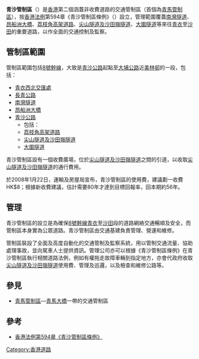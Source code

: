 '''青沙管制區'''（{{lang-en|'''Tsing Sha Control Area'''}}）是[[香港|香港]]第二個涵蓋非收費道路的交通管制區（首個為[[青馬管制區|青馬管制區]]），按[[香港法例|香港法例]]第594章《青沙管制區條例》（{{lang-en|'''Tsing Sha Control Area Ordinance'''}}）設立，管理範圍覆蓋[[南灣隧道|南灣隧道]]、[[昂船洲大橋|昂船洲大橋]]、[[荔枝角高架道路|荔枝角高架道路]]、[[尖山隧道及沙田嶺隧道|尖山隧道及沙田嶺隧道]]、[[大圍隧道|大圍隧道]]等來往[[青衣島|青衣]]至[[沙田_(香港)|沙田]]的重要道路，以作全面的交通控制及監察。

== 管制區範圍 ==
管制區範圍包括[[香港8號幹線|8號幹線]]，大致是[[青沙公路|青沙公路]]起點至[[大埔公路|大埔公路]]近[[美林邨|美林邨]]的一段，包括：
*[[青衣西北交匯處|青衣西北交匯處]]
*[[長青公路|長青公路]]
*[[南灣隧道|南灣隧道]]
*[[昂船洲大橋|昂船洲大橋]]
*[[青沙公路|青沙公路]]
**包括：
**[[荔枝角高架道路|荔枝角高架道路]]
**[[尖山隧道及沙田嶺隧道|尖山隧道及沙田嶺隧道]]
**[[大圍隧道|大圍隧道]]

青沙管制區設有一個收費廣場，位於[[尖山隧道及沙田嶺隧道|尖山隧道及沙田嶺隧道]]之間的引道，以收取[[尖山隧道及沙田嶺隧道|尖山隧道及沙田嶺隧道]]的通行費用。

於2008年1月22日，運輸及房屋局宣布，青沙管制區的使用費，建議劃一收費HK$8；根據新收費建議，估計需要80年才達到目標回報率，回本期約56年。

== 管理 ==
青沙管制區的設立是為確保[[香港8號幹線|8號幹線]][[青衣島|青衣]]至[[沙田_(香港)|沙田]]段的道路網絡交通暢順及安全，而管制區本身實為公眾道路。青沙管制區由交通基建負責管理、營運和維修。

管制區裝設了全面及高度自動化的交通管制及監察系統，用以管制交通流量、協助處理事故，並向駕車人士提供資訊。管理公司亦可以根據《青沙管制區條例》在青沙管制區執行相關道路法例，例如有權拖走故障車輛到指定地方，亦會代政府收取[[尖山隧道及沙田嶺隧道|尖山隧道及沙田嶺隧道]]使用費、管理及巡邏，以及檢查和維修公路等。

== 參見 ==
* [[青馬管制區|青馬管制區]]—[[青馬大橋|青馬大橋]]一帶的交通管制區

== 參考 ==
* [https://www.elegislation.gov.hk/hk/cap594!zh-Hant-hk 香港法例第594章《青沙管制區條例》]

{{青沙管制區}}
[[Category:香港道路|Category:香港道路]]